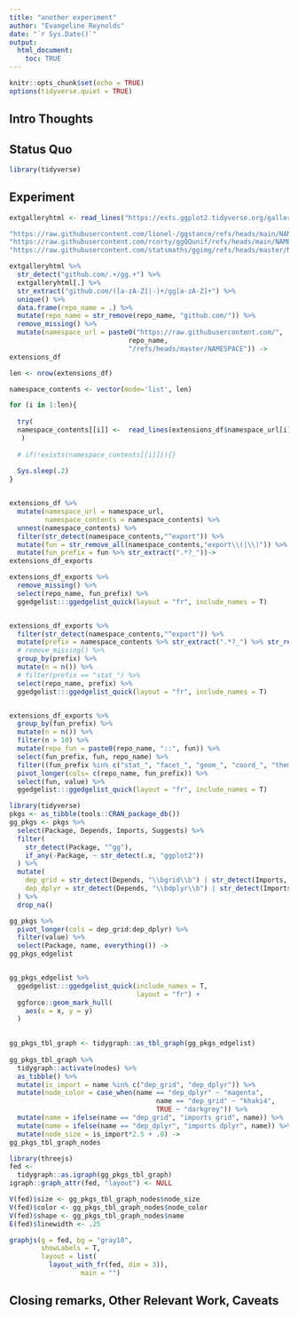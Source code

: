 ```yaml
---
title: "another experiment"
author: "Evangeline Reynolds"
date: "`r Sys.Date()`"
output: 
  html_document:
    toc: TRUE
---
```


```r
knitr::opts_chunk$set(echo = TRUE)
options(tidyverse.quiet = TRUE)
```




## Intro Thoughts


## Status Quo

```r
library(tidyverse)

```

## Experiment

```r
extgalleryhtml <- read_lines("https://exts.ggplot2.tidyverse.org/gallery/")

"https://raw.githubusercontent.com/lionel-/ggstance/refs/heads/main/NAMESPACE"
"https://raw.githubusercontent.com/rcorty/ggQQunif/refs/heads/main/NAMESPACE"
"https://raw.githubusercontent.com/statsmaths/ggimg/refs/heads/master/NAMESPACE"

extgalleryhtml %>% 
  str_detect("github.com/.+/gg.+") %>% 
  extgalleryhtml[.] %>% 
  str_extract("github.com/([a-zA-Z]|-)+/gg[a-zA-Z]+") %>% 
  unique() %>% 
  data.frame(repo_name = .) %>% 
  mutate(repo_name = str_remove(repo_name, "github.com/")) %>% 
  remove_missing() %>% 
  mutate(namespace_url = paste0("https://raw.githubusercontent.com/", 
                              repo_name, 
                              "/refs/heads/master/NAMESPACE")) ->
extensions_df
```



```r
len <- nrow(extensions_df)

namespace_contents <- vector(mode='list', len)

for (i in 1:len){
  
  try(
  namespace_contents[[i]] <-  read_lines(extensions_df$namespace_url[i])
   )
  
  # if(!exists(namespace_contents[[i]])){}
  
  Sys.sleep(.2)
}


extensions_df %>% 
  mutate(namespace_url = namespace_url,
         namespace_contents = namespace_contents) %>% 
  unnest(namespace_contents) %>% 
  filter(str_detect(namespace_contents,"^export")) %>%
  mutate(fun = str_remove_all(namespace_contents,"export\\(|\\)")) %>% 
  mutate(fun_prefix = fun %>% str_extract(".*?_"))->
extensions_df_exports

extensions_df_exports %>% 
  remove_missing() %>% 
  select(repo_name, fun_prefix) %>% 
  ggedgelist:::ggedgelist_quick(layout = "fr", include_names = T)


extensions_df_exports %>% 
  filter(str_detect(namespace_contents,"^export")) %>%
  mutate(prefix = namespace_contents %>% str_extract(".*?_") %>% str_remove("export\\(")) %>% 
  # remove_missing() %>% 
  group_by(prefix) %>% 
  mutate(n = n()) %>% 
  # filter(prefix == "stat_") %>% 
  select(repo_name, prefix) %>% 
  ggedgelist:::ggedgelist_quick(layout = "fr", include_names = T)


extensions_df_exports %>%   
  group_by(fun_prefix) %>% 
  mutate(n = n()) %>% 
  filter(n > 10) %>% 
  mutate(repo_fun = paste0(repo_name, "::", fun)) %>% 
  select(fun_prefix, fun, repo_name) %>% 
  filter((fun_prefix %in% c("stat_", "facet_", "geom_", "coord_", "theme_", "scale_"))) %>% 
  pivot_longer(cols= c(repo_name, fun_prefix)) %>% 
  select(fun, value) %>% 
  ggedgelist:::ggedgelist_quick(layout = "fr", include_names = T)
```


```r

library(tidyverse)
pkgs <- as_tibble(tools::CRAN_package_db())
gg_pkgs <- pkgs %>% 
  select(Package, Depends, Imports, Suggests) %>% 
  filter(
    str_detect(Package, "^gg"),
    if_any(-Package, ~ str_detect(.x, "ggplot2"))
  ) %>% 
  mutate(
    dep_grid = str_detect(Depends, "\\bgrid\\b") | str_detect(Imports, "\\bgrid\\b"),
    dep_dplyr = str_detect(Depends, "\\bdplyr\\b") | str_detect(Imports, "\\bdplyr\\b")
  ) %>% 
  drop_na()

gg_pkgs %>% 
  pivot_longer(cols = dep_grid:dep_dplyr) %>% 
  filter(value) %>% 
  select(Package, name, everything()) ->
gg_pkgs_edgelist


gg_pkgs_edgelist %>% 
  ggedgelist:::ggedgelist_quick(include_names = T, 
                                layout = "fr") +
  ggforce::geom_mark_hull(
    aes(x = x, y = y)
  )
  

gg_pkgs_tbl_graph <- tidygraph::as_tbl_graph(gg_pkgs_edgelist)
  
gg_pkgs_tbl_graph %>% 
  tidygraph::activate(nodes) %>% 
  as_tibble() %>% 
  mutate(is_import = name %in% c("dep_grid", "dep_dplyr")) %>% 
  mutate(node_color = case_when(name == "dep_dplyr" ~ "magenta",
                                     name == "dep_grid" ~ "khaki4",
                                     TRUE ~ "darkgrey")) %>% 
  mutate(name = ifelse(name == "dep_grid", "imports grid", name)) %>% 
  mutate(name = ifelse(name == "dep_dplyr", "imports dplyr", name)) %>% 
  mutate(node_size = is_import*2.5 + .8) ->
gg_pkgs_tbl_graph_nodes


```


```r

library(threejs)  
fed <-  
  tidygraph::as.igraph(gg_pkgs_tbl_graph)  
igraph::graph_attr(fed, "layout") <- NULL  

V(fed)$size <- gg_pkgs_tbl_graph_nodes$node_size
V(fed)$color <- gg_pkgs_tbl_graph_nodes$node_color
V(fed)$shape <- gg_pkgs_tbl_graph_nodes$name
E(fed)$linewidth <- .25

graphjs(g = fed, bg = "gray10",  
        showLabels = T,  
        layout = list(  
          layout_with_fr(fed, dim = 3)),  
                  main = "")

```



## Closing remarks, Other Relevant Work, Caveats
